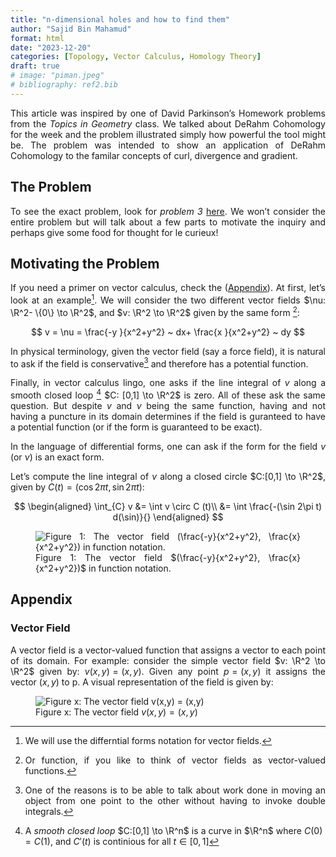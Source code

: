 ```yaml
---
title: "n-dimensional holes and how to find them"
author: "Sajid Bin Mahamud"
format: html
date: "2023-12-20"
categories: [Topology, Vector Calculus, Homology Theory]
draft: true
# image: "piman.jpeg"
# bibliography: ref2.bib
---
```



This article was inspired by one of David Parkinson's Homework problems from the *Topics in Geometry* class. We talked about DeRahm Cohomology for the week and the problem illustrated simply how powerful the tool might be. The problem was intended to show an application of DeRahm Cohomology to the familar concepts of curl, divergence and gradient. 

$$
\newcommand{\C}{\mathbb{C}}
\newcommand{\N}{\mathbb{N}}
\newcommand{\Q}{\mathbb{Q}}
\newcommand{\R}{\mathbb{R}}
\newcommand{\Z}{\mathbb{Z}}
\newcommand{\img}{\mathrm{img}}
\newcommand{\mod}{\mathrm{~mod~}}
$$


<style>
body {
text-align: justify}
</style>


## The Problem 

To see the exact problem, look for *problem 3* [here](https://people.reed.edu/~davidp/341/hw/09hw.pdf). We won't consider the entire problem but will talk about a few parts to motivate the inquiry and perhaps give some food for thought for le curieux!


## Motivating the Problem 

If you need a primer on vector calculus, check the ([Appendix](#Vector_Field)). At first, let's look at an example[^diff]. We will consider the two different vector fields $\nu: \R^2- \{0\} \to \R^2$, and $v: \R^2 \to \R^2$ given by the same form [^func]: 

$$
v = \nu = \frac{-y }{x^2+y^2} ~ dx+ \frac{x }{x^2+y^2} ~ dy
$$

In physical terminology, given the vector field (say a force field), it is natural to ask if the field is conservative[^cons] and therefore has a potential function.


Finally, in vector calculus lingo, one asks if the line integral of $v$ along a smooth closed loop [^loop] $C: [0,1] \to \R^2$ is zero. All of these ask the same question. But despite $v$ and $\nu$ being the same function, having and not having a puncture in its domain determines if the field is guranteed to have a potential function (or if the form is guaranteed to be exact).

In the language of differential forms, one can ask if the form for the field $v$ (or $\nu$) is an exact form. 

Let's compute the line integral of $v$ along a closed circle $C:[0,1] \to \R^2$, given by $C(t) = (\cos 2 \pi t, \sin 2 \pi t)$: 

$$
\begin{aligned}
    \int_{C} v &= \int v \circ C (t)\\
                &= \int \frac{-(\sin 2\pi t) d(\sin)}{}
\end{aligned} 
$$




![Figure 1: The vector field $(\frac{-y}{x^2+y^2}, \frac{x}{x^2+y^2})$ in function notation.](vectorfield-1.png)



## Appendix

### Vector Field

A vector field is a vector-valued function that assigns a vector to each point of its domain. For example: consider the simple vector field $v: \R^2 \to \R^2$ given by: $v(x,y) = (x,y)$. Given any point $p=(x,y)$ it assigns the vector $(x,y)$ to p. A visual representation of the field is given by: 


![Figure x: The vector field $v(x,y) = (x,y)$](xyvectfield.png)


[^cons]: One of the reasons is to be able to talk about work done in moving an object from one point to the other without having to invoke double integrals.

[^diff]: We will use the differntial forms notation for vector fields. 

[^func]: Or function, if you like to think of vector fields as vector-valued functions.

[^loop]: A *smooth closed loop* $C:[0,1] \to \R^n$ is a curve in $\R^n$ where $C(0) = C(1)$, and $C'(t)$ is continious for all $t \in [0,1]$
